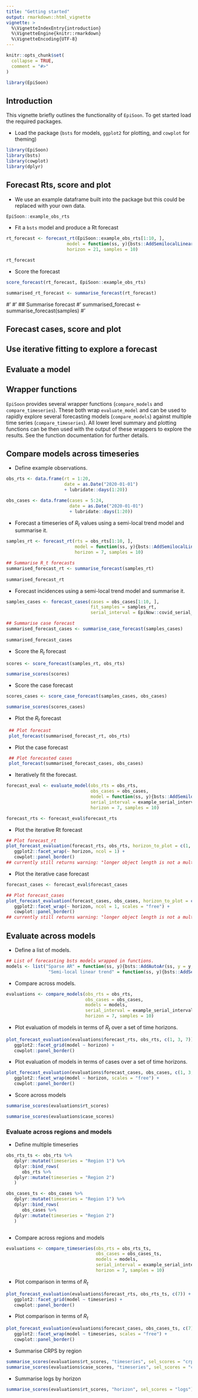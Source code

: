 ```yaml
---
title: "Getting started"
output: rmarkdown::html_vignette
vignette: >
  %\VignetteIndexEntry{introduction}
  %\VignetteEngine{knitr::rmarkdown}
  %\VignetteEncoding{UTF-8}
---
```


```r
knitr::opts_chunk$set(
  collapse = TRUE,
  comment = "#>"
)
```

```r
library(EpiSoon)
```


## Introduction

This vignette briefly outlines the functionality of `EpiSoon`. To get started load the required packages.


* Load the package (`bsts` for models, `ggplot2` for plotting, and `cowplot` for theming)

```r
library(EpiSoon)
library(bsts)
library(cowplot)
library(dplyr)
```


## Forecast Rts, score and plot


* We use an example dataframe built into the package but this could be replaced with your own data.

```r
EpiSoon::example_obs_rts
```

* Fit a `bsts` model and produce a Rt forecast
```r
rt_forecast <- forecast_rt(EpiSoon::example_obs_rts[1:10, ],
                       model = function(ss, y){bsts::AddSemilocalLinearTrend(ss, y = y)},
                       horizon = 21, samples = 10)

rt_forecast
```

* Score the forecast

```r
score_forecast(rt_forecast, EpiSoon::example_obs_rts)
```
```r
summarised_rt_forecast <- summarise_forecast(rt_forecast)
```

#'
#' ## Summarise forecast
#' summarised_forecast <- summarise_forecast(samples)
#'


## Forecast cases, score and plot


## Use iterative fitting to explore a forecast


## Evaluate a model


## Wrapper functions

`EpiSoon` provides several wrapper functions (`compare_models` and `compare_timeseries`). These both wrap `evaluate_model` and can be used to rapidly explore several forecasting models (`compare_models`) against multiple time series (`compare_timeseries`). All lower level summary and plotting functions can be then used with the output of these wrappers to explore the results. See the function documentation for further details.

## Compare models across timeseries

* Define example observations.

```r
obs_rts <- data.frame(rt = 1:20,
                      date = as.Date("2020-01-01")
                      + lubridate::days(1:20))

obs_cases <- data.frame(cases = 5:24, 
                        date = as.Date("2020-01-01")
                        + lubridate::days(1:20))
```

* Forecast a timeseries of $R_t$ values using a semi-local trend model and  summarise it.

```r
samples_rt <- forecast_rt(rts = obs_rts[1:10, ],
                          model = function(ss, y){bsts::AddSemilocalLinearTrend(ss, y = y)},
                          horizon = 7, samples = 10)

## Summarise R_t forecasts
summarised_forecast_rt <- summarise_forecast(samples_rt)
 
summarised_forecast_rt
```

* Forecast incidences using a semi-local trend model and  summarise it.

```r
samples_cases <- forecast_cases(cases = obs_cases[1:10, ],
                                fit_samples = samples_rt, 
                                serial_interval = EpiNow::covid_serial_intervals)

## Summarise case forecast
summarised_forecast_cases <- summarise_case_forecast(samples_cases)
 
summarised_forecast_cases
```

* Score the $R_t$ forecast

```r
scores <- score_forecast(samples_rt, obs_rts)

summarise_scores(scores)
```

* Score the case forecast

```r
scores_cases <- score_case_forecast(samples_cases, obs_cases)

summarise_scores(scores_cases)
```

* Plot the $R_t$ forecast

```r
 ## Plot forecast
 plot_forecast(summarised_forecast_rt, obs_rts)
```

* Plot the case forecast

```r
 ## Plot forecasted cases
 plot_forecast(summarised_forecast_cases, obs_cases)
```


* Iteratively fit the forecast.

```r
forecast_eval <- evaluate_model(obs_rts = obs_rts,
                                obs_cases = obs_cases, 
                                model = function(ss, y){bsts::AddSemilocalLinearTrend(ss, y = y)},
                                serial_interval = example_serial_interval,
                                horizon = 7, samples = 10)

forecast_rts <- forecast_eval$forecast_rts
```

* Plot the iterative Rt forecast

```r
## Plot forecast_rt
plot_forecast_evaluation(forecast_rts, obs_rts, horizon_to_plot = c(1, 3, 7)) +
   ggplot2::facet_wrap(~ horizon, ncol = 1) +
   cowplot::panel_border() 
## currently still returns warning: "longer object length is not a multiple of shorter object length"

```


* Plot the iterative case forecast

```r
forecast_cases <- forecast_eval$forecast_cases

## Plot forecast_cases
plot_forecast_evaluation(forecast_cases, obs_cases, horizon_to_plot = c(1, 3, 7)) +
   ggplot2::facet_wrap(~ horizon, ncol = 1, scales = "free") +
   cowplot::panel_border() 
## currently still returns warning: "longer object length is not a multiple of shorter object length"


```

## Evaluate across models

* Define a list of models.

```r
## List of forecasting bsts models wrapped in functions.
models <- list("Sparse AR" = function(ss, y){bsts::AddAutoAr(ss, y = y, lags = 7)},
                "Semi-local linear trend" = function(ss, y){bsts::AddSemilocalLinearTrend(ss, y = y)})
```

* Compare across models.

```r
evaluations <- compare_models(obs_rts = obs_rts, 
                              obs_cases = obs_cases, 
                              models = models, 
                              serial_interval = example_serial_interval,
                              horizon = 7, samples = 10)
```

* Plot evaluation of models in terms of $R_t$ over a set of time horizons.

```r
plot_forecast_evaluation(evaluations$forecast_rts, obs_rts, c(1, 3, 7)) +
   ggplot2::facet_grid(model ~ horizon) +
   cowplot::panel_border() 
```

* Plot evaluation of models in terms of cases over a set of time horizons.

```r
plot_forecast_evaluation(evaluations$forecast_cases, obs_cases, c(1, 3, 7)) +
   ggplot2::facet_wrap(model ~ horizon, scales = "free") +
   cowplot::panel_border() 
```


* Score across models

```r
summarise_scores(evaluations$rt_scores)

summarise_scores(evaluations$case_scores)
```


### Evaluate across regions and models

* Define multiple timeseries

```r
obs_rts_ts <- obs_rts %>% 
   dplyr::mutate(timeseries = "Region 1") %>% 
   dplyr::bind_rows(
      obs_rts %>% 
   dplyr::mutate(timeseries = "Region 2")
   )

obs_cases_ts <- obs_cases %>% 
   dplyr::mutate(timeseries = "Region 1") %>% 
   dplyr::bind_rows(
      obs_cases %>% 
   dplyr::mutate(timeseries = "Region 2")
   )



```
* Compare across regions and models

```r
evaluations <- compare_timeseries(obs_rts = obs_rts_ts, 
                                  obs_cases = obs_cases_ts, 
                                  models = models,
                                  serial_interval = example_serial_interval,
                                  horizon = 7, samples = 10)


```


* Plot comparison in terms of $R_t$

```r
plot_forecast_evaluation(evaluations$forecast_rts, obs_rts_ts, c(7)) +
   ggplot2::facet_grid(model ~ timeseries) +
   cowplot::panel_border()
```


* Plot comparison in terms of $R_t$

```r
plot_forecast_evaluation(evaluations$forecast_cases, obs_cases_ts, c(7)) +
   ggplot2::facet_wrap(model ~ timeseries, scales = "free") +
   cowplot::panel_border()
```

* Summarise CRPS by region

```r
summarise_scores(evaluations$rt_scores, "timeseries", sel_scores = "crps")
summarise_scores(evaluations$case_scores, "timeseries", sel_scores = "crps")
```

* Summarise logs by horizon

```r
summarise_scores(evaluations$rt_scores, "horizon", sel_scores = "logs")
```

